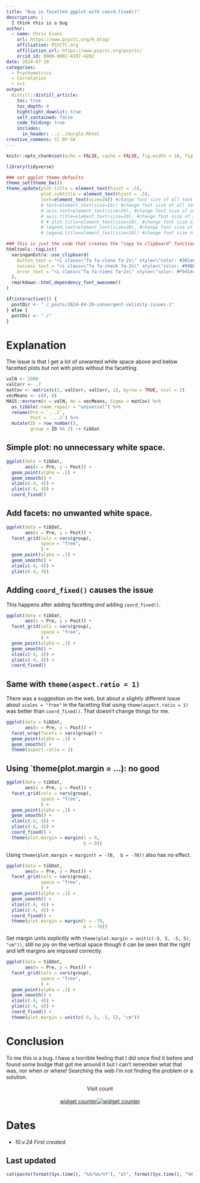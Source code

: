 ```yaml
---
title: "Bug in facetted ggplot with coord.fixed()"
description: |
  I think this is a bug
author:
  - name: Chris Evans
    url: https://www.psyctc.org/R_blog/
    affiliation: PSYCTC.org
    affiliation_url: https://www.psyctc.org/psyctc/
    orcid_id: 0000-0002-4197-4202
date: 2024-07-10
categories:
  - Psychometrics
  - Correlation
  - n=1
output:
  distill::distill_article:
    toc: true
    toc_depth: 4
    hightlight_downlit: true
    self_contained: false
    code_folding: true
    includes: 
      in_header: ../../Gurgle.Rhtml
creative_commons: CC BY-SA
---
```

```r
knitr::opts_chunk$set(echo = FALSE, cache = FALSE, fig.width = 16, fig.height = 16)

library(tidyverse)

### set ggplot theme defaults
theme_set(theme_bw())
theme_update(plot.title = element_text(hjust = .5), 
             plot.subtitle = element_text(hjust = .5),
             text=element_text(size=24)) #change font size of all text # for knitting
             # text=element_text(size=16)) #change font size of all text # for ggsaving
             # axis.text=element_text(size=20), #change font size of axis text
             # axis.title=element_text(size=20), #change font size of axis titles
             # # plot.title=element_text(size=20), #change font size of plot title
             # legend.text=element_text(size=20), #change font size of legend text
             # legend.title=element_text(size=20)) #change font size of legend title   

### this is just the code that creates the "copy to clipboard" function in the code blocks
htmltools::tagList(
  xaringanExtra::use_clipboard(
    button_text = "<i class=\"fa fa-clone fa-2x\" style=\"color: #301e64\"></i>",
    success_text = "<i class=\"fa fa-check fa-2x\" style=\"color: #90BE6D\"></i>",
    error_text = "<i class=\"fa fa-times fa-2x\" style=\"color: #F94144\"></i>"
  ),
  rmarkdown::html_dependency_font_awesome()
)

if(interactive()) {
  postDir <- "./_posts/2024-04-20-convergent-validity-issues-1"
} else {
  postDir <- "./"
}
```

# Explanation

The issue is that I get a lot of unwanted white space above and below facetted plots but not with plots without the facetting.

```r
valN <- 2000
valCorr <- .7
matCov <- matrix(c(1, valCorr, valCorr, 1), byrow = TRUE, ncol = 2)
vecMeans <- c(0, 0)
MASS::mvrnorm(n = valN, mu = vecMeans, Sigma = matCov) %>%
  as_tibble(.name_repair = "universal") %>%
  rename(Pre = `...1`,
         Post = `...2`) %>%
  mutate(ID = row_number(),
         group = ID %% 2) -> tibDat
```

## Simple plot: no unnecessary white space.

```r
ggplot(data = tibDat,
       aes(x = Pre, y = Post)) +
  geom_point(alpha = .1) +
  geom_smooth() +
  xlim(c(-4, 4)) +
  ylim(c(-4, 4)) +
  coord_fixed()
```

## Add facets: no unwanted white space.

```r
ggplot(data = tibDat,
       aes(x = Pre, y = Post)) +
  facet_grid(cols = vars(group),
             space = "free",
             ) +
  geom_point(alpha = .1) +
  geom_smooth() +
  xlim(c(-4, 4)) +
  ylim(c(-4, 4)) 
```

## Adding `coord_fixed()` causes the issue

This happens after adding facetting *and* adding `coord_fixed()`.

```r
ggplot(data = tibDat,
       aes(x = Pre, y = Post)) +
  facet_grid(cols = vars(group),
             space = "free",
             ) +
  geom_point(alpha = .1) +
  geom_smooth() +
  xlim(c(-4, 4)) +
  ylim(c(-4, 4)) +
  coord_fixed()
```

## Same with `theme(aspect.ratio = 1)`

There was a suggestion on the web, but about a slightly different issue about `scales = "free"` in the facetting that using `theme(aspect.ratio = 1)` was better than `coord_fixed()`.  That doesn't change things for me.

```r
ggplot(data = tibDat,
       aes(x = Pre, y = Post)) +
  facet_wrap(facets = vars(group)) +
  geom_point(alpha = .1) +
  geom_smooth() +
  theme(aspect.ratio = 1)
```

## Using `theme(plot.margin = ...): no good

```r
ggplot(data = tibDat,
       aes(x = Pre, y = Post)) +
  facet_grid(cols = vars(group),
             space = "free",
             ) +
  geom_point(alpha = .1) +
  geom_smooth() +
  xlim(c(-4, 4)) +
  ylim(c(-4, 4)) +
  coord_fixed() +
  theme(plot.margin = margin(t = 0,
                             b = 0))
```

Using `theme(plot.margin = margin(t = -70,  b = -70))` also has no effect.

```r
ggplot(data = tibDat,
       aes(x = Pre, y = Post)) +
  facet_grid(cols = vars(group),
             space = "free",
             ) +
  geom_point(alpha = .1) +
  geom_smooth() +
  xlim(c(-4, 4)) +
  ylim(c(-4, 4)) +
  coord_fixed() +
  theme(plot.margin = margin(t = -70,
                             b = -70))
```

Set margin units explicitly with `theme(plot.margin = unit(c(-5, 5, -5, 5), "cm"))`, still no joy on the vertical space though it can be seen that the right and left margins are imposed correctly.

```r
ggplot(data = tibDat,
       aes(x = Pre, y = Post)) +
  facet_grid(cols = vars(group),
             space = "free",
             ) +
  geom_point(alpha = .1) +
  geom_smooth() +
  xlim(c(-4, 4)) +
  ylim(c(-4, 4)) +
  coord_fixed() +
  theme(plot.margin = unit(c(-5, 5, -5, 5), "cm"))
```

# Conclusion

To me this is a bug.  I have a horrible feeling that I did once find it before and found some bodge that got me around it but I can't remember what that was, nor when or where!  Searching the web I'm not finding the problem or a solution.

<center>Visit count</center>
<center>
<div id="sfcg81jfzsxjdygdqh6t4t15s9fsplcpwcr"></div><script type="text/javascript" src="https://counter8.optistats.ovh/private/counter.js?c=g81jfzsxjdygdqh6t4t15s9fsplcpwcr&down=async" async></script><br><a href="https://www.freecounterstat.com">widget counter</a><noscript><a href="https://www.freecounterstat.com" title="widget counter"><img src="https://counter8.optistats.ovh/private/freecounterstat.php?c=g81jfzsxjdygdqh6t4t15s9fsplcpwcr" border="0" title="widget counter" alt="widget counter"></a></noscript>
</center>

# Dates

* *10.v.24 First created.*

## Last updated{.appendix}
```r
cat(paste(format(Sys.time(), "%d/%m/%Y"), "at", format(Sys.time(), "%H:%M")))
```